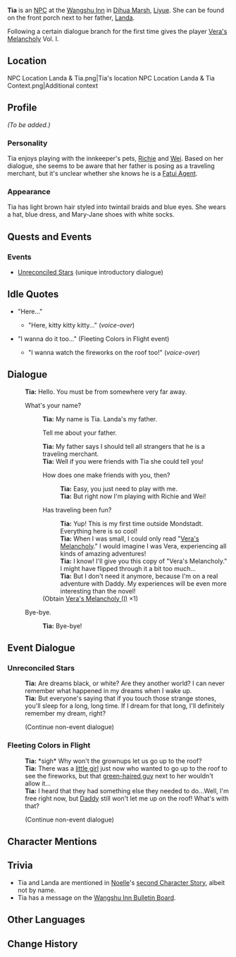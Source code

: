 {{Meta
<!-- Remove this template after adding the missing info -->
|missing_NPC_profile  = yes
}}
{{Character Infobox
|type             = NPC
|image            = NPC Tia.png
|region           = Liyue
|father           = Landa
|dialoguereward   = {{Card|Vera's Melancholy|Vol. I|type=Book|rarity=4}}
}}
'''Tia''' is an [[NPC]] at the [[Wangshu Inn]] in [[Dihua Marsh]], [[Liyue]]. She can be found on the front porch next to her father, [[Landa]].

Following a certain dialogue branch for the first time gives the player [[Vera's Melancholy]] Vol. I.

==Location==
<gallery hideaddbutton="true" captionalign="center">
NPC Location Landa & Tia.png|Tia's location
NPC Location Landa & Tia Context.png|Additional context
</gallery>

==Profile==
<!-- detailed story/lore information goes here -->
''(To be added.)''

===Personality===
Tia enjoys playing with the innkeeper's pets, [[Richie]] and [[Wei (Cat)|Wei]]. Based on her dialogue, she seems to be aware that her father is posing as a traveling merchant, but it's unclear whether she knows he is a [[Fatui Agent]].

===Appearance===
Tia has light brown hair styled into twintail braids and blue eyes. She wears a hat, blue dress, and Mary-Jane shoes with white socks.

==Quests and Events==
===Events===
*[[Unreconciled Stars]] (unique introductory dialogue)

==Idle Quotes==
* "Here..."
**{{A|VO Tia 01.ogg}} "Here, kitty kitty kitty..." (''voice-over'')
* "I wanna do it too..." (Fleeting Colors in Flight event)
**{{A|VO Tia 01 (Lantern Rite).ogg}} "I wanna watch the fireworks on the roof too!" (''voice-over'')

==Dialogue==
{{Dialogue start}}
:'''Tia:''' Hello. You must be from somewhere very far away.
:{{DIcon}} What's your name?
::'''Tia:''' My name is Tia. Landa's my father.
::{{DIcon}} Tell me about your father.
::'''Tia:''' My father says I should tell all strangers that he is a traveling merchant.
::'''Tia:''' Well if you were friends with Tia she could tell you!
::{{DIcon}} How does one make friends with you, then?
:::'''Tia:''' Easy, you just need to play with me.
:::'''Tia:''' But right now I'm playing with Richie and Wei!
::{{DIcon|Reward}} Has traveling been fun?
:::'''Tia:''' Yup! This is my first time outside Mondstadt. Everything here is so cool!
:::'''Tia:''' When I was small, I could only read "[[Vera's Melancholy]]." I would imagine I was Vera, experiencing all kinds of amazing adventures!
:::'''Tia:''' I know! I'll give you this copy of "Vera's Melancholy." I might have flipped through it a bit too much...
:::'''Tia:''' But I don't need it anymore, because I'm on a real adventure with Daddy. My experiences will be even more interesting than the novel!
::;(Obtain [[Vera's Melancholy (I)]] ×1)
:{{DIcon}} Bye-bye.
::'''Tia:''' Bye-bye!
{{Dialogue end}}

==Event Dialogue==
===Unreconciled Stars===
{{Dialogue start}}
:'''Tia:''' Are dreams black, or white? Are they another world? I can never remember what happened in my dreams when I wake up.
:'''Tia:''' But everyone's saying that if you touch those strange stones, you'll sleep for a long, long time. If I dream for that long, I'll definitely remember my dream, right?
:;(Continue non-event dialogue)
{{Dialogue end}}

===Fleeting Colors in Flight===
{{Dialogue start}}
:'''Tia:''' *sigh* Why won't the grownups let us go up to the roof?
:'''Tia:''' There was a [[Qiqi|little girl]] just now who wanted to go up to the roof to see the fireworks, but that [[Baizhu|green-haired guy]] next to her wouldn't allow it...
:'''Tia:''' I heard that they had something else they needed to do...Well, I'm free right now, but [[Landa|Daddy]] still won't let me up on the roof! What's with that?
:;(Continue non-event dialogue)
{{Dialogue end}}

==Character Mentions==
{{Character Mentions}}

==Trivia==
* Tia and Landa are mentioned in [[Noelle]]'s [[Noelle/Lore#Character Story 2|second Character Story]], albeit not by name.
* Tia has a message on the [[Wangshu Inn Bulletin Board]].

==Other Languages==
{{Other Languages|default_hidden = 1
|en      = Tia
|zhs     = 蒂雅
|zhs_rm  = Dìyǎ
|zht     = 蒂雅
|zht_rm  = Dìyǎ
|ja      = ティア
|ja_rm   = Tia
|ko      = 티아
|ko_rm   = Ti'a
|es      = Diya
|fr      = Tia
|ru      = Тиа
|th      = Tia
|vi      = Tia
|de      = Tia
|id      = Tia
|pt      = Tia
}}

==Change History==
{{Change History|1.0}}